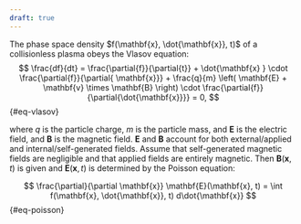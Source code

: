 ```yaml
---
draft: true
---
```


The phase space density $f(\mathbf{x}, \dot{\mathbf{x}}, t)$ of a collisionless plasma obeys the Vlasov equation:
$$
    \frac{df}{dt} 
    =
    \frac{\partial{f}}{\partial{t}} + 
    \dot{\mathbf{x} } \cdot \frac{\partial{f}}{\partial{     \mathbf{x}}} + 
    \frac{q}{m} \left( \mathbf{E} + \mathbf{v} \times \mathbf{B} \right) \cdot \frac{\partial{f}}{\partial{\dot{\mathbf{x}}}} 
    = 0,
$${#eq-vlasov}

where $q$ is the particle charge, $m$ is the particle mass, and $\mathbf{E}$ is the electric field, and $\mathbf{B}$ is the magnetic field. $\mathbf{E}$ and $\mathbf{B}$ account for both external/applied and internal/self-generated fields. Assume that self-generated magnetic fields are negligible and that applied fields are entirely magnetic. Then $\mathbf{B}(\mathbf{x}, t)$ is given and $\mathbf{E}(\mathbf{x}, t)$ is determined by the Poisson equation:

$$
\frac{\partial}{\partial \mathbf{x}} \mathbf{E}(\mathbf{x}, t) =  \int f(\mathbf{x}, 
\dot{\mathbf{x}}, t) d\dot{\mathbf{x}}
$${#eq-poisson}